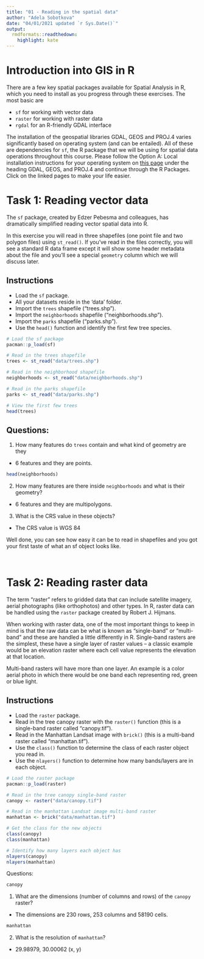 ```yaml
---
title: "01 - Reading in the spatial data"
author: "Adela Sobotkova"
date: "04/01/2021 updated `r Sys.Date()`"
output:
  rmdformats::readthedown:
    highlight: kate
---
```

# Introduction into GIS in R
There are a few key spatial packages available for Spatial Analysis in R, which you need to install as you progress through these exercises. The most basic are 

* `sf` for working with vector data
* `raster` for working with raster data
* `rgdal` for an R-friendly GDAL interface

The installation of the geospatial libraries GDAL, GEOS and PROJ.4 varies significantly based on operating system (and can be entailed). All of these are dependencies for `sf`, the R package that we will be using for spatial data operations throughout this course. Please follow the Option A: Local installation instructions for your operating system on [this page](https://datacarpentry.org/geospatial-workshop/setup.html) under the heading GDAL, GEOS, and PROJ.4 and continue through the R Packages. Click on the linked pages to make your life easier.

# Task 1: Reading vector data
The `sf` package, created by Edzer Pebesma and colleagues, has dramatically simplified reading vector spatial data into R.

In this exercise you will read in three shapefiles (one point file and two polygon files) using `st_read()`. If you've read in the files correctly, you will see a standard R data frame except it will show some header metadata about the file and you'll see a special `geometry` column which we will discuss later.

## Instructions

* Load the `sf` package.
* All your datasets reside in the 'data' folder.
* Import the `trees` shapefile ("trees.shp").
* Import the `neighborhoods` shapefile ("neighborhoods.shp").
* Import the `parks` shapefile ("parks.shp").
* Use the `head()` function and identify the first few tree species.

```r
# Load the sf package
pacman::p_load(sf)

# Read in the trees shapefile
trees <- st_read("data/trees.shp")

# Read in the neighborhood shapefile
neighborhoods <- st_read("data/neighborhoods.shp")

# Read in the parks shapefile
parks <- st_read("data/parks.shp")

# View the first few trees
head(trees)
```

## Questions: 

1. How many features do `trees` contain and what kind of geometry are they
- 6 features and they are points.

```r
head(neighborhoods)
```

2. How many features are there inside `neighborhoods` and what is their geometry?
- 6 features and they are multipolygons.

3. What is the CRS value in these objects?
- The CRS value is WGS 84

Well done, you can see how easy it can be to read in shapefiles and you got your first taste of what an sf object looks like.

<br>

# Task 2: Reading raster data
The term "raster" refers to gridded data that can include satellite imagery, aerial photographs (like orthophotos) and other types. In R, raster data can be handled using the `raster` package created by Robert J. Hijmans.

When working with raster data, one of the most important things to keep in mind is that the raw data can be what is known as "single-band" or "multi-band" and these are handled a little differently in R. Single-band rasters are the simplest, these have a single layer of raster values -- a classic example would be an elevation raster where each cell value represents the elevation at that location.

Multi-band rasters will have more than one layer. An example is a color aerial photo in which there would be one band each representing red, green or blue light.

## Instructions

* Load the `raster` package.
* Read in the tree canopy raster with the `raster()` function (this is a single-band raster called "canopy.tif").
* Read in the Manhattan Landsat image with `brick()` (this is a multi-band raster called "manhattan.tif").
* Use the `class()` function to determine the class of each raster object you read in.
* Use the `nlayers()` function to determine how many bands/layers are in each object.

```r
# Load the raster package
pacman::p_load(raster)

# Read in the tree canopy single-band raster
canopy <- raster("data/canopy.tif")

# Read in the manhattan Landsat image multi-band raster
manhattan <- brick("data/manhattan.tif")

# Get the class for the new objects
class(canopy)
class(manhattan)

# Identify how many layers each object has
nlayers(canopy)
nlayers(manhattan)
```

Questions:
```r
canopy
```

1. What are the dimensions (number of columns and rows) of the `canopy` raster?
- The dimensions are 230 rows, 253 columns and 58190 cells.

```r
manhattan
```

2. What is the resolution of `manhattan`?
- 29.98979, 30.00062  (x, y)
